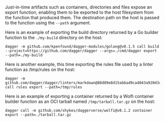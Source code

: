 Just-in-time artifacts such as containers, directories and files expose an export function, enabling them to be exported to the host filesystem from the function that produced them. The destination path on the host is passed to the function using the `--path` argument.

Here is an example of exporting the build directory returned by a Go builder function to the `./my-build` directory on the host:

```shell
dagger -m github.com/kpenfound/dagger-modules/golang@v0.1.5 call build --project=https://github.com/dagger/dagger --args=./cmd/dagger export --path=./my-build
```

Here is another example, this time exporting the rules file used by a linter function as /tmp/rules on the host:

```shell
dagger -m github.com/dagger/dagger/linters/markdown@88d89e8d15ab6ad9ca4043a920d3cd735a6405fd call rules export --path=/tmp/rules
```

Here is an example of exporting a container returned by a Wolfi container builder function as an OCI tarball named `/tmp/tarball.tar.gz` on the host:

```shell
dagger call -m github.com/shykes/daggerverse/wolfi@v0.1.2 container export --path=./tarball.tar.gz
```
